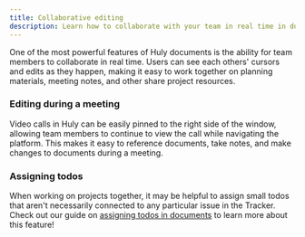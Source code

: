```yaml
---
title: Collaborative editing
description: Learn how to collaborate with your team in real time in documents.
---
```



<YouTube id='CyRlFuOaruQ' />

One of the most powerful features of Huly documents is the ability for team members to collaborate in real time. Users can see each others' cursors and edits as they happen, making it easy to work together on planning materials, meeting notes, and other share project resources.

### Editing during a meeting
Video calls in Huly can be easily pinned to the right side of the window, allowing team members to continue to view the call while navigating the platform. This makes it easy to reference documents, take notes, and make changes to documents during a meeting.

### Assigning todos
When working on projects together, it may be helpful to assign small todos that aren't necessarily connected to any particular issue in the Tracker. Check out our guide on [assigning todos in documents](/knowledge-management/documents-todos) to learn more about this feature!
